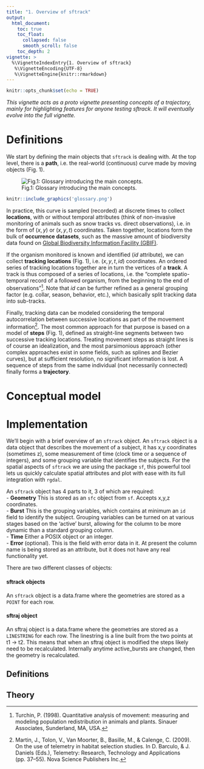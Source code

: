 ```yaml
---
title: "1. Overview of sftrack"
output:
  html_document:
    toc: true
    toc_float:
      collapsed: false
      smooth_scroll: false
    toc_depth: 2
vignette: >
  %\VignetteIndexEntry{1. Overview of sftrack}
   %\VignetteEncoding{UTF-8}
   %\VignetteEngine{knitr::rmarkdown}
---
```


```r
knitr::opts_chunk$set(echo = TRUE)
```


*This vignette acts as a proto vignette presenting concepts of a
trajectory, mainly for highlighting features for anyone testing
sftrack. It will eventually evolve into the full vignette.*


# Definitions

We start by defining the main objects that `sftrack` is dealing
with. At the top level, there is a **path**, i.e. the real-world
(continuous) curve made by moving objects (Fig. 1).

<!-- MB: Please use whichever form below that makes more sense for a -->
<!-- vignette; and remove this comment. -->

![Fig.1: Glossary introducing the main concepts.](glossary.png "Fig.1: Glossary introducing the main concepts.")

```r
knitr::include_graphics('glossary.png')

```

In practice, this curve is sampled (recorded) at discrete times to
collect **locations**, with or without temporal attributes (think of
non-invasive monitoring of animals such as snow tracks vs. direct
observations), i.e. in the form of $(x, y)$ or $(x, y, t)$
coordinates. Taken together, locations form the bulk of **occurrence
datasets**, such as the massive amount of biodiversity data found on
[Global Biodiversity Information Facility
(GBIF)](https://www.gbif.org/).

If the organism monitored is known and identified ($id$ attribute), we
can collect **tracking locations** (Fig. 1), i.e. $(x, y, t, id)$
coordinates. An ordered series of tracking locations together are in
turn the vertices of a **track**. A track is thus composed of a series
of locations, i.e. the "complete spatio-temporal record of a followed
organism, from the beginning to the end of observations"[^turchin].
Note that $id$ can be further refined as a general grouping factor
(e.g. collar, season, behavior, etc.), which basically split tracking
data into sub-tracks.

[^turchin]: Turchin, P. (1998). Quantitative analysis of movement: measuring and modeling population redistribution in animals and plants. Sinauer Associates, Sunderland, MA, USA.

Finally, tracking data can be modeled considering the temporal
autocorrelation between successive locations as part of the movement
information[^martin]. The most common approach for that purpose is
based on a model of **steps** (Fig. 1), defined as straight-line
segments between two successive tracking locations. Treating movement
steps as straight lines is of course an idealization, and the most
parsimonious approach (other complex approaches exist in some fields,
such as splines and Bezier curves), but at sufficient resolution, no
significant information is lost. A sequence of steps from the same
individual (not necessarily connected) finally forms a **trajectory**.

[^martin]: Martin, J., Tolon, V., Van Moorter, B., Basille, M., & Calenge, C. (2009). On the use of telemetry in habitat selection studies. In D. Barculo, & J. Daniels (Eds.), Telemetry: Research, Technology and Applications (pp. 37–55). Nova Science Publishers Inc.


# Conceptual model


# Implementation


We'll begin with a brief overview of an `sftrack` object. An `sftrack` object is a data object that describes the movement of a subject, it has x,y coordinates (sometimes z), some measurement of time (clock time or a sequence of integers), and some grouping variable that identifies the subjects. For the spatial aspects of `sftrack` we are using the package `sf`, this powerful tool lets us quickly calculate spatial attributes and plot with ease with its full integration with `rgdal`. 

An `sftrack` object has 4 parts to it, 3 of which are required:  
 - **Geometry** This is stored as an `sfc` object from `sf`. Accepts x,y,z coordinates.  
 - **Burst** This is the grouping variables, which contains at minimum an `id` field to identify the subject. Grouping variables can be turned on at various stages based on the 'active' burst, allowing for the column to be more dynamic than a standard grouping column.  
 - **Time** Either a POSIX object or an integer.  
 - **Error** (optional). This is the field with error data in it. At present the column name is being stored as an attribute, but it does not have any real functionality yet.  

There are two different classes of objects:

#### sftrack objects
An `sftrack` object is a data.frame where the geometries are stored as a `POINT` for each row.

#### sftraj object
An sftraj object is a data.frame where the geometries are stored as a `LINESTRING` for each row. The linestring is a line built from the two points at t1 -> t2. This means that when an sftraj object is modified the steps likely need to be recalculated. Internally anytime active_bursts are changed, then the geometry is recalculated.

## Definitions

## Theory
